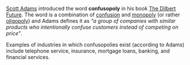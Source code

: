 [[Scott Adams]] introduced the word '''confusopoly''' in his book [[The Dilbert Future]]. The word is a combination of [[confusion]] and [[monopoly]] (or rather [[oligopoly]]) and Adams defines it as ''"a group of companies with similar products who intentionally confuse customers instead of competing on price"''. 

Examples of industries in which confusopolies exist (according to Adams) include telephone service, insurance, mortgage loans, banking, and financial services.